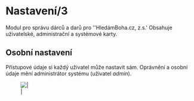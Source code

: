 = Nastavení/3 =

Modul pro správu dárců a darů pro ''HledámBoha.cz, z.s.'
Obsahuje uživatelské, administrační a systémové karty.

== Osobní nastavení ==
Přístupové údaje si každý uživatel může nastavit sám.
Oprávnění a osobní údaje mění administrátor systému (uživatel ''admin'').

[[Image:wiki/img/ck_nastaveni.png||]]

